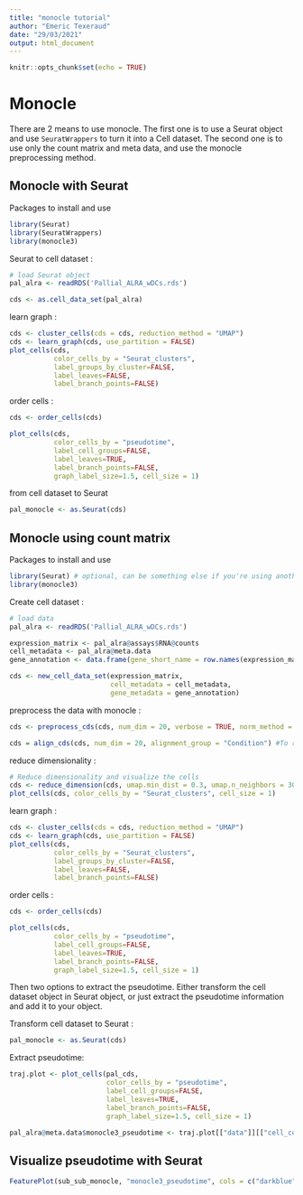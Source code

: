 ```yaml
---
title: "monocle tutorial"
author: "Emeric Texeraud"
date: "29/03/2021"
output: html_document
---
```


```r
knitr::opts_chunk$set(echo = TRUE)
```

# Monocle
There are 2 means to use monocle. The first one is to use a Seurat object and use `SeuratWrappers` to turn it into a Cell dataset. The second one is to use only the count matrix and meta data, and use the monocle preprocessing method.

## Monocle with Seurat
Packages to install and use
```r
library(Seurat)
library(SeuratWrappers)
library(monocle3)
```

Seurat to cell dataset : 
```r
# load Seurat object
pal_alra <- readRDS('Pallial_ALRA_wDCs.rds')

cds <- as.cell_data_set(pal_alra)
```

learn graph :
```r
cds <- cluster_cells(cds = cds, reduction_method = "UMAP")
cds <- learn_graph(cds, use_partition = FALSE)
plot_cells(cds,
           color_cells_by = "Seurat_clusters",
           label_groups_by_cluster=FALSE,
           label_leaves=FALSE,
           label_branch_points=FALSE)
```

order cells : 
```r
cds <- order_cells(cds)

plot_cells(cds,
           color_cells_by = "pseudotime",
           label_cell_groups=FALSE,
           label_leaves=TRUE,
           label_branch_points=FALSE,
           graph_label_size=1.5, cell_size = 1)
```

from cell dataset to Seurat
```r
pal_monocle <- as.Seurat(cds)
```



## Monocle using count matrix
Packages to install and use
```r
library(Seurat) # optional, can be something else if you're using another package for your data
library(monocle3)
```

Create cell dataset :
```r
# load data
pal_alra <- readRDS('Pallial_ALRA_wDCs.rds')

expression_matrix <- pal_alra@assays$RNA@counts
cell_metadata <- pal_alra@meta.data
gene_annotation <- data.frame(gene_short_name = row.names(expression_matrix), row.names = row.names(expression_matrix))

cds <- new_cell_data_set(expression_matrix,
                         cell_metadata = cell_metadata,
                         gene_metadata = gene_annotation)
```

preprocess the data with monocle : 
```r
cds <- preprocess_cds(cds, num_dim = 20, verbose = TRUE, norm_method = "log") # normalization only if raw counts

cds = align_cds(cds, num_dim = 20, alignment_group = "Condition") #To remove batch effects between Nx1 and Nx2, only if potential batch effect
```

reduce dimensionality : 
```r
# Reduce dimensionality and visualize the cells
cds <- reduce_dimension(cds, umap.min_dist = 0.3, umap.n_neighbors = 30L, verbose = TRUE, preprocess_method = "Aligned")
plot_cells(cds, color_cells_by = "Seurat_clusters", cell_size = 1)
```

learn graph :
```r
cds <- cluster_cells(cds = cds, reduction_method = "UMAP")
cds <- learn_graph(cds, use_partition = FALSE)
plot_cells(cds,
           color_cells_by = "Seurat_clusters",
           label_groups_by_cluster=FALSE,
           label_leaves=FALSE,
           label_branch_points=FALSE)
```

order cells : 
```r
cds <- order_cells(cds)

plot_cells(cds,
           color_cells_by = "pseudotime",
           label_cell_groups=FALSE,
           label_leaves=TRUE,
           label_branch_points=FALSE,
           graph_label_size=1.5, cell_size = 1)
```

Then two options to extract the pseudotime. Either transform the cell dataset object in Seurat object, or just extract the pseudotime information and add it to your object.

Transform cell dataset to Seurat : 
```r
pal_monocle <- as.Seurat(cds)
```

Extract pseudotime: 
```r
traj.plot <- plot_cells(pal_cds,
                        color_cells_by = "pseudotime",
                        label_cell_groups=FALSE,
                        label_leaves=TRUE,
                        label_branch_points=FALSE,
                        graph_label_size=1.5, cell_size = 1)

pal_alra@meta.data$monocle3_pseudotime <- traj.plot[["data"]][["cell_color"]]
```

## Visualize pseudotime with Seurat
```r
FeaturePlot(sub_sub_monocle, "monocle3_pseudotime", cols = c("darkblue", "yellow"))
```